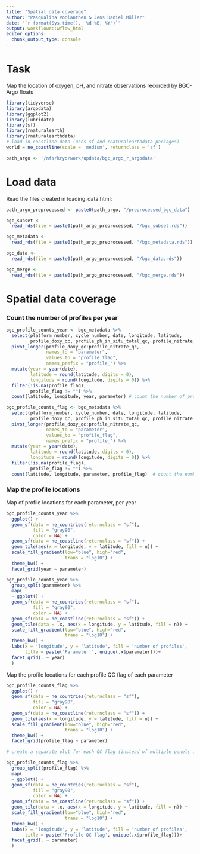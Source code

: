 ```yaml
---
title: "Spatial data coverage"
author: "Pasqualina Vonlanthen & Jens Daniel Müller"
date: "`r format(Sys.time(), '%d %B, %Y')`"
output: workflowr::wflow_html
editor_options:
  chunk_output_type: console
---
```


# Task

Map the location of oxygen, pH, and nitrate observations recorded by BGC-Argo floats

```r

library(tidyverse)
library(argodata)
library(ggplot2)
library(lubridate)
library(sf)
library(rnaturalearth)
library(rnaturalearthdata)
# load in coastline data (uses sf and rnaturalearthdata packages)
world = ne_coastline(scale = 'medium', returnclass = 'sf')

```

```r

path_argo <- '/nfs/kryo/work/updata/bgc_argo_r_argodata'

```

# Load data

Read the files created in loading_data.html:

```r

path_argo_preprocessed <- paste0(path_argo, "/preprocessed_bgc_data")

bgc_subset <-
  read_rds(file = paste0(path_argo_preprocessed, "/bgc_subset.rds"))

bgc_metadata <-
  read_rds(file = paste0(path_argo_preprocessed, "/bgc_metadata.rds"))

bgc_data <-
  read_rds(file = paste0(path_argo_preprocessed, "/bgc_data.rds"))

bgc_merge <-
  read_rds(file = paste0(path_argo_preprocessed, "/bgc_merge.rds"))

```

# Spatial data coverage

### Count the number of profiles per year

```r

bgc_profile_counts_year <- bgc_metadata %>% 
  select(platform_number, cycle_number, date, longitude, latitude,
         profile_doxy_qc, profile_ph_in_situ_total_qc, profile_nitrate_qc) %>% 
  pivot_longer(profile_doxy_qc:profile_nitrate_qc,
               names_to = "parameter",
               values_to = "profile_flag",
               names_prefix = "profile_") %>% 
  mutate(year = year(date),
         latitude = round(latitude, digits = 0),
         longitude = round(longitude, digits = 0)) %>% 
  filter(!is.na(profile_flag),
         profile_flag != "") %>% 
  count(latitude, longitude, year, parameter) # count the number of profiles per year in each lon/lat grid for each parameter 

bgc_profile_counts_flag <- bgc_metadata %>% 
  select(platform_number, cycle_number, date, longitude, latitude,
         profile_doxy_qc, profile_ph_in_situ_total_qc, profile_nitrate_qc) %>% 
  pivot_longer(profile_doxy_qc:profile_nitrate_qc,
               names_to = "parameter",
               values_to = "profile_flag",
               names_prefix = "profile_") %>% 
  mutate(year = year(date),
         latitude = round(latitude, digits = 0),
         longitude = round(longitude, digits = 0)) %>% 
  filter(!is.na(profile_flag),
         profile_flag != "") %>% 
  count(latitude, longitude, parameter, profile_flag)  # count the number of profiles for each profile QC flag in each lon/lat area and for each parameter 

```

### Map the profile locations

Map of profile locations for each parameter, per year

```r

bgc_profile_counts_year %>%
  ggplot() +
  geom_sf(data = ne_countries(returnclass = "sf"),
          fill = "gray90",
          color = NA) +
  geom_sf(data = ne_coastline(returnclass = "sf")) +
  geom_tile(aes(x = longitude, y = latitude, fill = n)) +
  scale_fill_gradient(low="blue", high="red",
                      trans = "log10") +
  theme_bw() +
  facet_grid(year ~ parameter)

```

```r

bgc_profile_counts_year %>%
  group_split(parameter) %>% 
  map( 
  ~ ggplot() +
  geom_sf(data = ne_countries(returnclass = "sf"),
          fill = "gray90",
          color = NA) +
  geom_sf(data = ne_coastline(returnclass = "sf")) +
  geom_tile(data = .x, aes(x = longitude, y = latitude, fill = n)) +
  scale_fill_gradient(low="blue", high="red",
                      trans = "log10") +
  theme_bw() +
  labs(x = 'longitude', y = 'latitude', fill = 'number of profiles', 
       title = paste('Parameter:', unique(.x$parameter)))+
  facet_grid(. ~ year)
  )

```

Map the profile locations for each profile QC flag of each parameter

```r

bgc_profile_counts_flag %>%
  ggplot() +
  geom_sf(data = ne_countries(returnclass = "sf"),
          fill = "gray90",
          color = NA) +
  geom_sf(data = ne_coastline(returnclass = "sf")) +
  geom_tile(aes(x = longitude, y = latitude, fill = n)) +
  scale_fill_gradient(low="blue", high="red",
                      trans = "log10") +
  theme_bw() +
  facet_grid(profile_flag ~ parameter)

```

```r

# create a separate plot for each QC flag (instead of multiple panels in one plot) 

bgc_profile_counts_flag %>%
  group_split(profile_flag) %>% 
  map(
  ~ ggplot() +
  geom_sf(data = ne_countries(returnclass = "sf"),
          fill = "gray90",
          color = NA) +
  geom_sf(data = ne_coastline(returnclass = "sf")) +
  geom_tile(data = .x, aes(x = longitude, y = latitude, fill = n)) +
  scale_fill_gradient(low="blue", high="red",
                      trans = "log10") +
  theme_bw() +
  labs(x = 'longitude', y = 'latitude', fill = 'number of profiles',
       title = paste('Profile QC flag', unique(.x$profile_flag)))+
  facet_grid(. ~ parameter)
  )

```
